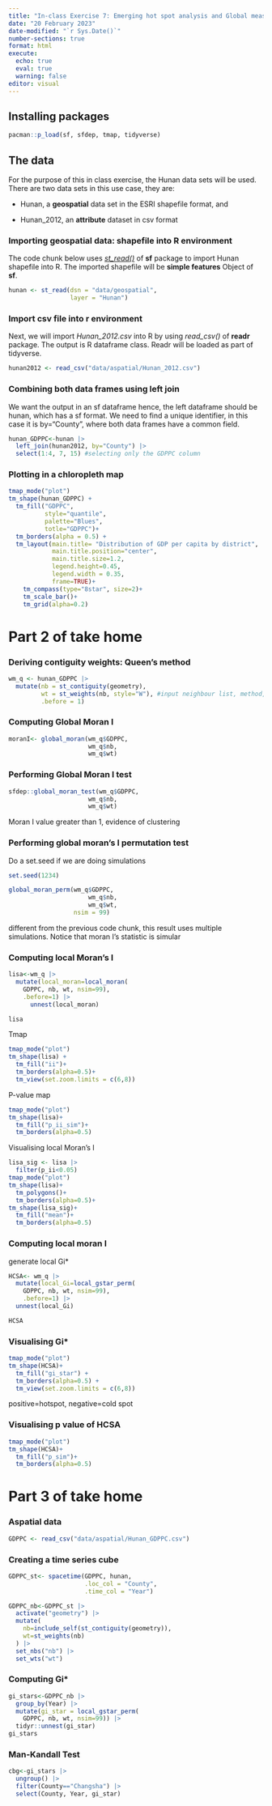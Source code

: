 ```yaml
---
title: "In-class Exercise 7: Emerging hot spot analysis and Global measures of spatial association"
date: "20 February 2023"
date-modified: "`r Sys.Date()`"
number-sections: true
format: html
execute: 
  echo: true
  eval: true
  warning: false
editor: visual
---
```


## Installing packages

```r
pacman::p_load(sf, sfdep, tmap, tidyverse)
```

## The data

For the purpose of this in class exercise, the Hunan data sets will be used. There are two data sets in this use case, they are:

-   Hunan, a **geospatial** data set in the ESRI shapefile format, and

-   Hunan_2012, an **attribute** dataset in csv format

### Importing geospatial data: shapefile into R environment

The code chunk below uses [*st_read()*](https://r-spatial.github.io/sf/reference/st_read.html) of **sf** package to import Hunan shapefile into R. The imported shapefile will be **simple features** Object of **sf**.

```r
hunan <- st_read(dsn = "data/geospatial", 
                 layer = "Hunan")
```

### Import csv file into r environment

Next, we will import *Hunan_2012.csv* into R by using *read_csv()* of **readr** package. The output is R dataframe class. Readr will be loaded as part of tidyverse.

```r
hunan2012 <- read_csv("data/aspatial/Hunan_2012.csv")
```

### Combining both data frames using left join

We want the output in an sf dataframe hence, the left dataframe should be hunan, which has a sf format. We need to find a unique identifier, in this case it is by="County", where both data frames have a common field.

```r
hunan_GDPPC<-hunan |> 
  left_join(hunan2012, by="County") |> 
  select(1:4, 7, 15) #selecting only the GDPPC column
```

### Plotting in a chloropleth map

```r
tmap_mode("plot")
tm_shape(hunan_GDPPC) +
  tm_fill("GDPPC",
          style="quantile",
          palette="Blues",
          totle="GDPPC")+
  tm_borders(alpha = 0.5) +
  tm_layout(main.title= "Distribution of GDP per capita by district", 
            main.title.position="center",
            main.title.size=1.2,
            legend.height=0.45,
            legend.width = 0.35,
            frame=TRUE)+
    tm_compass(type="8star", size=2)+
    tm_scale_bar()+
    tm_grid(alpha=0.2)
```

# Part 2 of take home
### Deriving contiguity weights: Queen's method
```r
wm_q <- hunan_GDPPC |> 
  mutate(nb = st_contiguity(geometry),
         wt = st_weights(nb, style="W"), #input neighbour list, method, using "W" roe standardised
         .before = 1)
```

### Computing Global Moran I
```r
moranI<- global_moran(wm_q$GDPPC,
                      wm_q$nb,
                      wm_q$wt)
```

### Performing Global Moran I test
```r
sfdep::global_moran_test(wm_q$GDPPC,
                      wm_q$nb,
                      wm_q$wt)
```

Moran I value greater than 1, evidence of clustering

### Performing global moran's I permutation test

Do a set.seed if we are doing simulations
```r
set.seed(1234)
```


```r
global_moran_perm(wm_q$GDPPC,
                      wm_q$nb,
                      wm_q$wt,
                  nsim = 99)
```
different from the previous code chunk, this result uses multiple simulations. Notice that moran I's statistic is simular


### Computing local Moran's I
```r
lisa<-wm_q |> 
  mutate(local_moran=local_moran(
    GDPPC, nb, wt, nsim=99),
    .before=1) |> 
      unnest(local_moran)

lisa
```

Tmap
```r
tmap_mode("plot")
tm_shape(lisa) +
  tm_fill("ii")+
  tm_borders(alpha=0.5)+
  tm_view(set.zoom.limits = c(6,8))
```

P-value map
```r
tmap_mode("plot")
tm_shape(lisa)+
  tm_fill("p_ii_sim")+
  tm_borders(alpha=0.5)
```
Visualising local Moran's I

```r
lisa_sig <- lisa |> 
  filter(p_ii<0.05)
tmap_mode("plot")
tm_shape(lisa)+
  tm_polygons()+
  tm_borders(alpha=0.5)+
tm_shape(lisa_sig)+
  tm_fill("mean")+
  tm_borders(alpha=0.5)
```

### Computing local moran I
generate local Gi*
```r
HCSA<- wm_q |> 
  mutate(local_Gi=local_gstar_perm(
    GDPPC, nb, wt, nsim=99),
    .before=1) |> 
  unnest(local_Gi)

HCSA
```

### Visualising Gi*
```r
tmap_mode("plot")
tm_shape(HCSA)+
  tm_fill("gi_star") +
  tm_borders(alpha=0.5) + 
  tm_view(set.zoom.limits = c(6,8))
```
positive=hotspot, negative=cold spot

### Visualising p value of HCSA
```r
tmap_mode("plot")
tm_shape(HCSA)+
  tm_fill("p_sim")+
  tm_borders(alpha=0.5)
```

# Part 3 of take home
### Aspatial data
```r
GDPPC <- read_csv("data/aspatial/Hunan_GDPPC.csv")
```
### Creating a time series cube
```r
GDPPC_st<- spacetime(GDPPC, hunan,
                     .loc_col = "County",
                     .time_col = "Year")
```

```r
GDPPC_nb<-GDPPC_st |> 
  activate("geometry") |> 
  mutate(
    nb=include_self(st_contiguity(geometry)),
    wt=st_weights(nb)
  ) |> 
  set_nbs("nb") |> 
  set_wts("wt")
```

### Computing Gi*

```r
gi_stars<-GDPPC_nb |> 
  group_by(Year) |> 
  mutate(gi_star = local_gstar_perm(
    GDPPC, nb, wt, nsim=99)) |> 
  tidyr::unnest(gi_star)
gi_stars
```
### Man-Kandall Test
```r
cbg<-gi_stars |> 
  ungroup() |> 
  filter(County=="Changsha") |> 
  select(County, Year, gi_star)
```

